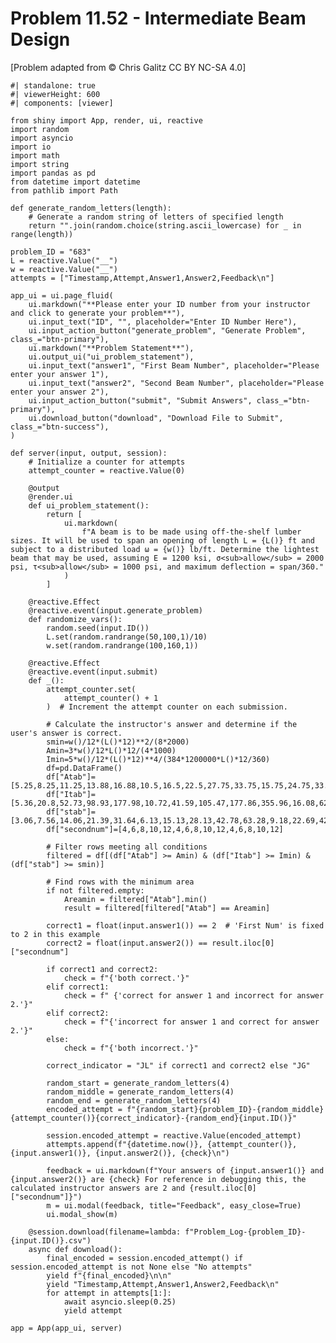 # Problem 11.52 - Intermediate Beam Design {.unnumbered}

\[Problem adapted from © Chris Galitz CC BY NC-SA 4.0\]
```shinylive-python
#| standalone: true
#| viewerHeight: 600
#| components: [viewer]

from shiny import App, render, ui, reactive
import random
import asyncio
import io
import math
import string
import pandas as pd
from datetime import datetime
from pathlib import Path

def generate_random_letters(length):
    # Generate a random string of letters of specified length
    return "".join(random.choice(string.ascii_lowercase) for _ in range(length))

problem_ID = "683"
L = reactive.Value("__")
w = reactive.Value("__")
attempts = ["Timestamp,Attempt,Answer1,Answer2,Feedback\n"]

app_ui = ui.page_fluid(
    ui.markdown("**Please enter your ID number from your instructor and click to generate your problem**"),
    ui.input_text("ID", "", placeholder="Enter ID Number Here"),
    ui.input_action_button("generate_problem", "Generate Problem", class_="btn-primary"),
    ui.markdown("**Problem Statement**"),
    ui.output_ui("ui_problem_statement"),
    ui.input_text("answer1", "First Beam Number", placeholder="Please enter your answer 1"),
    ui.input_text("answer2", "Second Beam Number", placeholder="Please enter your answer 2"),
    ui.input_action_button("submit", "Submit Answers", class_="btn-primary"),
    ui.download_button("download", "Download File to Submit", class_="btn-success"),
)

def server(input, output, session):
    # Initialize a counter for attempts
    attempt_counter = reactive.Value(0)

    @output
    @render.ui
    def ui_problem_statement():
        return [
            ui.markdown(
                f"A beam is to be made using off-the-shelf lumber sizes. It will be used to span an opening of length L = {L()} ft and subject to a distributed load ω = {w()} lb/ft. Determine the lightest beam that may be used, assuming E = 1200 ksi, σ<sub>allow</sub> = 2000 psi, τ<sub>allow</sub> = 1000 psi, and maximum deflection = span/360."
            )
        ]

    @reactive.Effect
    @reactive.event(input.generate_problem)
    def randomize_vars():
        random.seed(input.ID())
        L.set(random.randrange(50,100,1)/10)
        w.set(random.randrange(100,160,1))
        
    @reactive.Effect
    @reactive.event(input.submit)
    def _():
        attempt_counter.set(
            attempt_counter() + 1
        )  # Increment the attempt counter on each submission.

        # Calculate the instructor's answer and determine if the user's answer is correct.
        smin=w()/12*(L()*12)**2/(8*2000)
        Amin=3*w()/12*L()*12/(4*1000)
        Imin=5*w()/12*(L()*12)**4/(384*1200000*L()*12/360)
        df=pd.DataFrame()
        df["Atab"]=[5.25,8.25,11.25,13.88,16.88,10.5,16.5,22.5,27.75,33.75,15.75,24.75,33.75,41.63,50.63]
        df["Itab"]=[5.36,20.8,52.73,98.93,177.98,10.72,41.59,105.47,177.86,355.96,16.08,62.39,158.2,296.79,533.94]
        df["stab"]=[3.06,7.56,14.06,21.39,31.64,6.13,15.13,28.13,42.78,63.28,9.18,22.69,42.19,64.17,94.92]
        df["secondnum"]=[4,6,8,10,12,4,6,8,10,12,4,6,8,10,12]

        # Filter rows meeting all conditions
        filtered = df[(df["Atab"] >= Amin) & (df["Itab"] >= Imin) & (df["stab"] >= smin)]

        # Find rows with the minimum area
        if not filtered.empty:
            Areamin = filtered["Atab"].min()
            result = filtered[filtered["Atab"] == Areamin]

        correct1 = float(input.answer1()) == 2  # 'First Num' is fixed to 2 in this example
        correct2 = float(input.answer2()) == result.iloc[0]["secondnum"]
        
        if correct1 and correct2:
            check = f"{'both correct.'}"
        elif correct1:
            check = f" {'correct for answer 1 and incorrect for answer 2.'}"
        elif correct2:
            check = f"{'incorrect for answer 1 and correct for answer 2.'}"
        else:
            check = f"{'both incorrect.'}"
        
        correct_indicator = "JL" if correct1 and correct2 else "JG"

        random_start = generate_random_letters(4)
        random_middle = generate_random_letters(4)
        random_end = generate_random_letters(4)
        encoded_attempt = f"{random_start}{problem_ID}-{random_middle}{attempt_counter()}{correct_indicator}-{random_end}{input.ID()}"

        session.encoded_attempt = reactive.Value(encoded_attempt)
        attempts.append(f"{datetime.now()}, {attempt_counter()}, {input.answer1()}, {input.answer2()}, {check}\n")

        feedback = ui.markdown(f"Your answers of {input.answer1()} and {input.answer2()} are {check} For reference in debugging this, the calculated instructor answers are 2 and {result.iloc[0]["secondnum"]}")
        m = ui.modal(feedback, title="Feedback", easy_close=True)
        ui.modal_show(m)

    @session.download(filename=lambda: f"Problem_Log-{problem_ID}-{input.ID()}.csv")
    async def download():
        final_encoded = session.encoded_attempt() if session.encoded_attempt is not None else "No attempts"
        yield f"{final_encoded}\n\n"
        yield "Timestamp,Attempt,Answer1,Answer2,Feedback\n"
        for attempt in attempts[1:]:
            await asyncio.sleep(0.25)
            yield attempt

app = App(app_ui, server)
```
